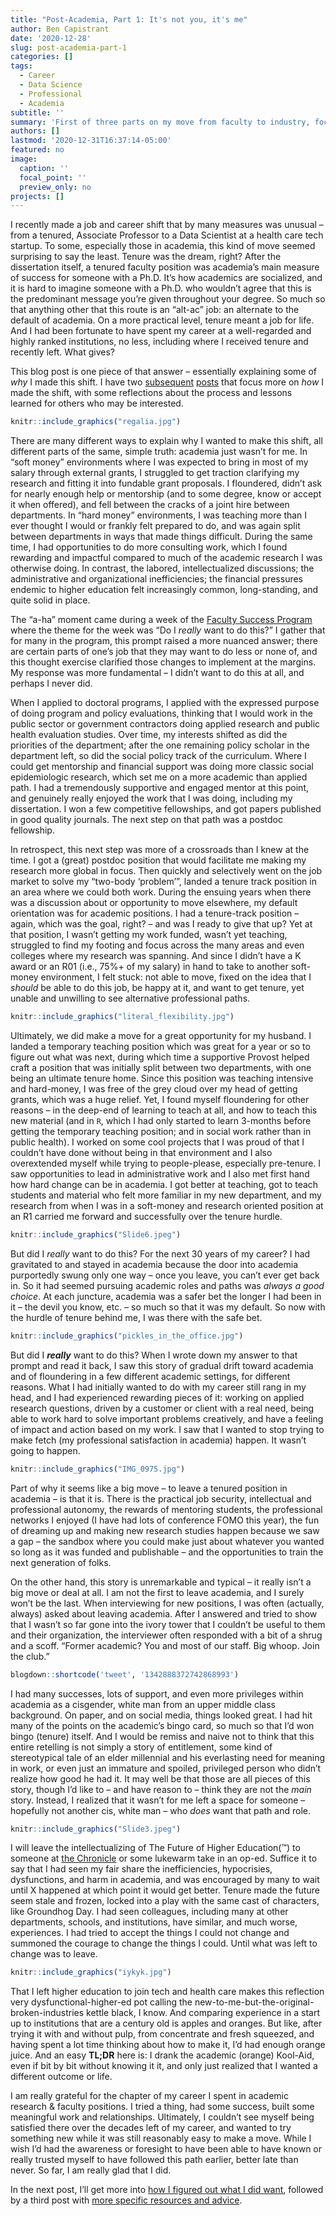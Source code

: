 ```yaml
---
title: "Post-Academia, Part 1: It's not you, it's me"
author: Ben Capistrant
date: '2020-12-28'
slug: post-academia-part-1
categories: []
tags:
  - Career
  - Data Science
  - Professional
  - Academia
subtitle: ''
summary: 'First of three parts on my move from faculty to industry, focused mostly on how I realized I wanted to make the move.'
authors: []
lastmod: '2020-12-31T16:37:14-05:00'
featured: no
image:
  caption: ''
  focal_point: ''
  preview_only: no
projects: []
---
```


I recently made a job and career shift that by many measures was unusual -- from a tenured, Associate Professor to a Data Scientist at a health care tech startup. To some, especially those in academia, this kind of move seemed surprising to say the least. Tenure was the dream, right? After the dissertation itself, a tenured faculty position was academia’s main measure of success for someone with a Ph.D. It’s how academics are socialized, and it is hard to imagine someone with a Ph.D. who wouldn’t agree that this is the predominant message you’re given throughout your degree. So much so that anything other that this route is an “alt-ac” job: an alternate to the default of academia. On a more practical level, tenure meant a job for life. And I had been fortunate to have spent my career at a well-regarded and highly ranked institutions, no less, including where I received tenure and recently left. What gives?

This blog post is one piece of that answer -- essentially explaining some of _why_ I made this shift. I have two [subsequent](../post-academia-part-2/) [posts](../post-academia-part-3/) that focus more on _how_ I made the shift, with some reflections about the process and lessons learned for others who may be interested.

```r
knitr::include_graphics("regalia.jpg")
```

There are many different ways to explain why I wanted to make this shift, all different parts of the same, simple truth: academia just wasn’t for me. In “soft money” environments where I was expected to bring in most of my salary through external grants, I struggled to get traction clarifying my research and fitting it into fundable grant proposals. I floundered, didn’t ask for nearly enough help or mentorship (and to some degree, know or accept it when offered), and fell between the cracks of a joint hire between departments. In “hard money” environments, I was teaching more than I ever thought I would or frankly felt prepared to do, and was again split between departments in ways that made things difficult. During the same time, I had opportunities to do more consulting work, which I found rewarding and impactful compared to much of the academic research I was otherwise doing. In contrast, the labored, intellectualized discussions; the administrative and organizational inefficiencies; the financial pressures endemic to higher education felt increasingly common, long-standing, and quite solid in place.

The “a-ha” moment came during a week of the [Faculty Success Program](https://www.facultydiversity.org/fsp-bootcamp) where the theme for the week was “Do I _really_ want to do this?” I gather that for many in the program, this prompt raised a more nuanced answer; there are certain parts of one’s job that they may want to do less or none of, and this thought exercise clarified those changes to implement at the margins. My response was more fundamental -- I didn’t want to do this at all, and perhaps I never did.

When I applied to doctoral programs, I applied with the expressed purpose of doing program and policy evaluations, thinking that I would work in the public sector or government contractors doing applied research and public health evaluation studies. Over time, my interests shifted as did the priorities of the department; after the one remaining policy scholar in the department left, so did the social policy track of the curriculum.  Where I could get mentorship and financial support was doing more classic social epidemiologic research, which set me on a more academic than applied path. I had a tremendously supportive and engaged mentor at this point, and genuinely really enjoyed the work that I was doing, including my dissertation. I won a few competitive fellowships, and got papers published in good quality journals. The next step on that path was a postdoc fellowship.

In retrospect, this next step was more of a crossroads than I knew at the time. I got a (great) postdoc position that would facilitate me making my research more global in focus.  Then quickly and selectively went on the job market to solve my “two-body ‘problem’”, landed a tenure track position in an area where we could both work. During the ensuing years when there was a discussion about or opportunity to move elsewhere, my default orientation was for academic positions. I had a tenure-track position -- again, which was the goal, right? -- and was I ready to give that up? Yet at that position, I wasn’t getting my work funded, wasn’t yet teaching, struggled to find my footing and focus across the many areas and even colleges where my research was spanning. And since I didn’t have a K award or an R01 (i.e., 75%+ of my salary) in hand to take to another soft-money environment, I felt stuck: not able to move, fixed on the idea that I _should_ be able to do this job, be happy at it, and want to get tenure, yet unable and unwilling to see alternative professional paths.


```r
knitr::include_graphics("literal_flexibility.jpg")
```

Ultimately, we did make a move for a great opportunity for my husband. I landed a temporary teaching position which was great for a year or so to figure out what was next, during which time a supportive Provost helped craft a position that was initially split between two departments, with one being an ultimate tenure home. Since this position was teaching intensive and hard-money, I was free of the grey cloud over my head of getting grants, which was a huge relief. Yet, I found myself floundering for other reasons -- in the deep-end of learning to teach at all, and how to teach this new material (and in `R`, which I had only started to learn 3-months before getting the temporary teaching position; and in social work rather than in public health). I worked on some cool projects that I was proud of that I couldn’t have done without being in that environment and I also overextended myself while trying to people-please, especially pre-tenure. I saw opportunities to lead in administrative work and I also met first hand how hard change can be in academia. I got better at teaching, got to teach students and material who felt more familiar in my new department, and my research from when I was in a soft-money and research oriented position at an R1 carried me forward and successfully over the tenure hurdle.

```r
knitr::include_graphics("Slide6.jpeg")
```


But did I _really_ want to do this? For the next 30 years of my career? I had gravitated to and stayed in academia because the door into academia purportedly swung only one way -- once you leave, you can’t ever get back in. So it had seemed pursuing academic roles and paths was _always a good choice_. At each juncture, academia was a safer bet the longer I had been in it -- the devil you know, etc. -- so much so that it was my default. So now with the hurdle of tenure behind me, I was there with the safe bet.

```r
knitr::include_graphics("pickles_in_the_office.jpg")
```

But did I **_really_** want to do this? When I wrote down my answer to that prompt and read it back, I saw this story of gradual drift toward academia and of floundering in a few different academic settings, for different reasons. What I had initially wanted to do with my career still rang in my head, and I had experienced rewarding pieces of it: working on applied research questions, driven by a customer or client with a real need, being able to work hard to solve important problems creatively, and have a feeling of impact and action based on my work. I saw that I wanted to stop trying to make fetch (my professional satisfaction in academia) happen. It wasn’t going to happen.

```r
knitr::include_graphics("IMG_0975.jpg")
```

Part of why it seems like a big move -- to leave a tenured position in academia -- is that it is. There is the practical job security, intellectual and professional autonomy, the rewards of mentoring students, the professional networks I enjoyed (I have had lots of conference FOMO this year), the fun of dreaming up and making new research studies happen because we saw a gap -- the sandbox where you could make just about whatever you wanted so long as it was funded and publishable -- and the opportunities to train the next generation of folks.

On the other hand, this story is unremarkable and typical -- it really isn’t a big move or deal at all. I am not the first to leave academia, and I surely won’t be the last. When interviewing for new positions, I was often (actually, always) asked about leaving academia. After I answered and tried to show that I wasn’t so far gone into the ivory tower that I couldn’t be useful to them and their organization, the interviewer often responded with a bit of a shrug and a scoff. “Former academic? You and most of our staff. Big whoop. Join the club.”

```r
blogdown::shortcode('tweet', '1342888372742868993')
```

I had many successes, lots of support, and even more privileges within academia as a cisgender, white man from an upper middle class background. On paper, and on social media, things looked great. I had hit many of the points on the academic’s bingo card, so much so that I’d won bingo (tenure) itself. And I would be remiss and naive not to think that this entire retelling is not simply a story of entitlement, some kind of stereotypical tale of an elder millennial and his everlasting need for meaning in work, or even just an immature and spoiled, privileged person who didn’t realize how good he had it. It may well be that those are all pieces of this story, though I’d like to -- and have reason to -- think they are not the _main_ story. Instead, I realized that it wasn’t for me left a space for someone -- hopefully not another cis, white man -- who _does_ want that path and role.

```r
knitr::include_graphics("Slide3.jpeg")
```

I will leave the intellectualizing of The Future of Higher Education(™) to someone at [the Chronicle](http://www.chronicle.com) or some lukewarm take in an op-ed. Suffice it to say that I had seen my fair share the inefficiencies, hypocrisies, dysfunctions, and harm in academia, and was encouraged by many to wait until X happened at which point it would get better. Tenure made the future seem stale and frozen, locked into a play with the same cast of characters, like Groundhog Day. I had seen colleagues, including many at other departments, schools, and institutions, have similar, and much worse, experiences. I had tried to accept the things I could not change and summoned the courage to change the things I could. Until what was left to change was to leave.

```r
knitr::include_graphics("iykyk.jpg")
```

That I left higher education to join tech and health care makes this reflection very dysfunctional-higher-ed pot calling the new-to-me-but-the-original-broken-industries kettle black, I know. And comparing experience in a start up to institutions that are a century old is apples and oranges. But like, after trying it with and without pulp, from concentrate and fresh squeezed, and having spent a lot time thinking about how to make it, I’d had enough orange juice. And an easy __TL;DR__ here is: I drank the academic (orange) Kool-Aid, even if bit by bit without knowing it it, and only just realized that I wanted a different outcome or life.

I am really grateful for the chapter of my career I spent in academic research & faculty positions. I tried a thing, had some success, built some meaningful work and relationships. Ultimately, I couldn’t see myself being satisfied there over the decades left of my career, and wanted to try something new while it was still reasonably easy to make a move. While I wish I’d had the awareness or foresight to have been able to have known or really trusted myself to have followed this path earlier, better late than never. So far, I am really glad that I did.

In the next post, I'll get more into [how I figured out what I did want](../post-academia-part-2/), followed by a third post with [more specific resources and advice](../post-academia-part-3/).

